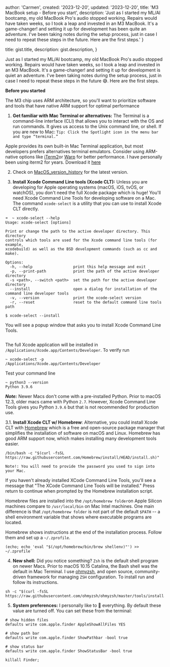 
  author: 'Carmen',
  created: '2023-12-20',
  updated: '2023-12-20',
  title: 'M3 MacBook setup - Before you start',
  description:
    'Just as I started my ML/AI bootcamp, my old MacBook Pro\'s audio stopped working. Repairs would have taken weeks, so I took a leap and invested in an M3 MacBook. It\'s a game-changer! and setting it up for development has been quite an adventure. I\'ve been taking notes during the setup process, just in case I need to repeat these steps in the future. Here are the first steps.'
}

  title: gist.title,
  description: gist.description,
}


Just as I started my ML/AI bootcamp, my old MacBook Pro\'s audio stopped working. Repairs would have taken weeks, so I took a leap and invested in an M3 MacBook. It\'s a game-changer! and setting it up for development is quiet an adventure. 
I\'ve been taking notes during the setup process, just in case I need to repeat these steps in the future 😅. Here are the first steps. 

**Before you started**

The M3 chip uses ARM architecture, so you'll want to prioritize software and tools that have native ARM support for optimal performance

1. **Get familiar with Mac Terminal or alternatives:** 
The Terminal is a command-line interface (CLI) that allows you to interact with the OS and run commands. It gives us access to the Unix command line, or shell.
If you are new to Mac: 
`Tip: Click the Spotlight icon in the menu bar and type “terminal.” `

Apple provides its own built-in Mac Terminal application, but most developers prefers alternatives terminal emulators. Consider using ARM-native options like [iTerm2](https://iterm2.com/#/section/home)or [Warp](https://www.warp.dev/) for better performance. 
I have personally been using iterm2 for years. Download it [here](https://iterm2.com/downloads.html)

2. Check on [MacOS_version_history](https://en.wikipedia.org/wiki/MacOS_version_history) for the latest version.

3. **Install Xcode Command Line tools (Xcode CLT):** Unless you are developing for Apple operating systems (macOS, iOS, tvOS, or watchOS), you don't need the full Xcode package which is huge!
You'll need Xcode Command Line Tools for developing software on a Mac. The command `xcode-select` is a utility that you can use to install 
Xcode CLT directly. 

```
➜  ~ xcode-select --help
Usage: xcode-select [options]

Print or change the path to the active developer directory. This directory
controls which tools are used for the Xcode command line tools (for example,
xcodebuild) as well as the BSD development commands (such as cc and make).

Options:
  -h, --help                  print this help message and exit
  -p, --print-path            print the path of the active developer directory
  -s <path>, --switch <path>  set the path for the active developer directory
  --install                   open a dialog for installation of the command line developer tools
  -v, --version               print the xcode-select version
  -r, --reset                 reset to the default command line tools path
```

```
$ xcode-select --install
```
You will see a popup window that asks you to install Xcode Command Line Tools.

<Image src={installXcode} alt="" />

The full Xcode application will be installed in `/Applications/Xcode.app/Contents/Developer`. To verify run
```
~ xcode-select -p
/Applications/Xcode.app/Contents/Developer
```
Test your command line 
```
~ python3 --version
Python 3.9.6
```

***Note:*** Newer Macs don't come with a pre-installed Python. Prior to macOS 12.3, older macs came with Python `2.7`. However, Xcode Command Line Tools gives you Python `3.9.6` but that is not recommended for production use. 

3.1. **Install Xcode CLT w/ Homebrew**: 
Alternative, you could install Xcode CLT with [Homebrew](https://brew.sh/) which is a free and open-source package manager that simplifies the installation of software on macOS and Linux.
Homebrew has good ARM support now, which makes installing many development tools easier.

```
/bin/bash -c "$(curl -fsSL https://raw.githubusercontent.com/Homebrew/install/HEAD/install.sh)"
```
`Note!: You will need to provide the password you used to sign into your Mac.`

If you haven't already installed XCode Command Line Tools, you'll see a message that "The XCode Command Line Tools will be installed." Press return to continue when prompted by the Homebrew installation script.

Homebrew files are installed into the `/opt/homebrew folder`on Apple Silicon machines compare to `/usr/local/bin` on Mac Intel machines.
One main difference is that  `/opt/homebrew folder` is not part of the default `$PATH` -- a shell environment variable that shows where executable programs are located.

Homebrew shows instructions at the end of the installation process. Follow them and set up a `~/.zprofile`. 
```
(echo; echo 'eval "$(/opt/homebrew/bin/brew shellenv)"') >> ~/.zprofile`
```

4. **New shell:** Did you notice something? `Zsh` is the default shell program on newer Macs. Prior to macOS 10.15 Catalina, the Bash shell was the default in Mac Terminal.
I use [ohmyzsh](https://ohmyz.sh/#install), and open source, community-driven framework for managing `ZSH` configuration. To install run and follow its instructions.

```
sh -c "$(curl -fsSL https://raw.githubusercontent.com/ohmyzsh/ohmyzsh/master/tools/install.sh)"
```

5. **System preferences:**
I personally like to 👀 everything. By default these value are turned off. You can set these from the terminal:

```
# show hidden files
defaults write com.apple.finder AppleShowAllFiles YES

# show path bar
defaults write com.apple.finder ShowPathbar -bool true

# show status bar
defaults write com.apple.finder ShowStatusBar -bool true

killall Finder;
```
